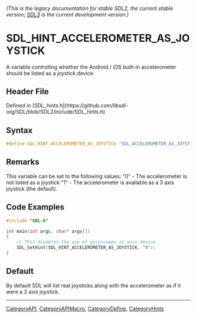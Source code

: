 ====== (This is the legacy documentation for stable SDL2, the current stable version; [https://wiki.libsdl.org/SDL3/ SDL3] is the current development version.) ======
= SDL_HINT_ACCELEROMETER_AS_JOYSTICK =

A variable controlling whether the Android / iOS built-in accelerometer should be listed as a joystick device.

== Header File ==

Defined in [SDL_hints.h](https://github.com/libsdl-org/SDL/blob/SDL2/include/SDL_hints.h)

== Syntax ==

<syntaxhighlight lang='c'>
#define SDL_HINT_ACCELEROMETER_AS_JOYSTICK "SDL_ACCELEROMETER_AS_JOYSTICK"</syntaxhighlight>

== Remarks ==

This variable can be set to the following values: "0" - The accelerometer
is not listed as a joystick "1" - The accelerometer is available as a 3
axis joystick (the default).

== Code Examples ==

<syntaxhighlight lang='c++'>
#include "SDL.h"

int main(int argc, char* argv[])
{
    // This disables the use of gyroscopes as axis device
    SDL_SetHint(SDL_HINT_ACCELEROMETER_AS_JOYSTICK, "0");
}

</syntaxhighlight>

== Default ==

By default SDL will list real joysticks along with the accelerometer as if it were a 3 axis joystick.

----
[[CategoryAPI]], [[CategoryAPIMacro]], [[CategoryDefine]], [[CategoryHints]]
<!-- #See the Style Guide for instructions on editing the footer. -->


